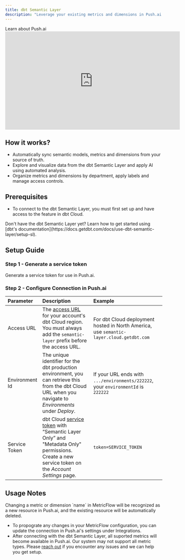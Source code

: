 ```yaml
---
title: dbt Semantic Layer
description: "Leverage your existing metrics and dimensions in Push.ai by connencting with the dbt Semantic Layer."
---
```


<Note>
  Learn about Push.ai
  <iframe
    width="560"
    height="315"
    src="https://www.youtube.com/embed/HdBrMcnXPFE"
    title="YouTube video player"
    frameborder="0"
    allow="accelerometer; autoplay; clipboard-write; encrypted-media; gyroscope; picture-in-picture"
    allowfullscreen
  ></iframe>
</Note>

## How it works?

- Automatically sync semantic models, metrics and dimensions from your source of truth.
- Explore and visualize data from the dbt Semantic Layer and apply AI using automated analysis.
- Organize metrics and dimensions by department, apply labels and manage access controls.

## Prerequisites

- To connect to the dbt Semantic Layer, you must first set up and have access to the feature in dbt Cloud.

<Info>
  Don't have the dbt Semantic Layer yet? Learn how to get started using [dbt's
  documentation](https://docs.getdbt.com/docs/use-dbt-semantic-layer/setup-sl).
</Info>

## Setup Guide

### **Step 1** - Generate a service token

Generate a service token for use in Push.ai.

### Step 2 - Configure Connection in Push.ai

| Parameter      | Description                                                                                                                                                                                                  | Example                                                                                 |
| :------------- | :----------------------------------------------------------------------------------------------------------------------------------------------------------------------------------------------------------- | :-------------------------------------------------------------------------------------- |
| Access URL     | The [access URL](https://docs.getdbt.com/docs/cloud/about-cloud/regions-ip-addresses) for your account's dbt Cloud region. You must always add the `semantic-layer` prefix before the access URL.            | For dbt Cloud deployment hosted in North America, use `semantic-layer.cloud.getdbt.com` |
| Environment Id | The unique identifier for the dbt production environment, you can retrieve this from the dbt Cloud URL when you navigate to _Environments_ under _Deploy_.                                                   | If your URL ends with `.../environments/222222`, your `environmentId` is `222222`       |
| Service Token  | dbt Cloud [service token](https://docs.getdbt.com/docs/dbt-cloud-apis/service-tokens) with “Semantic Layer Only” and "Metadata Only" permissions. Create a new service token on the _Account Settings_ page. | `token=SERVICE_TOKEN`                                                                   |

## Usage Notes

<Warning title="Changing Metric and Dimension Names">
  Changing a metric or dimension `name` in MetricFlow will be recognized as a
  new resource in Push.ai, and the existing resource will be automatically
  deleted.
</Warning>

- To propograte any changes in your MetricFlow configuration, you can update the connection in Push.ai's settings under Integrations.
- After connecting with the dbt Semantic Layer, all suported metrics will become available in Push.ai. Our system may not support all metric types. Please [reach out](mailto:support@push.ai) if you encounter any issues and we can help you get setup.
